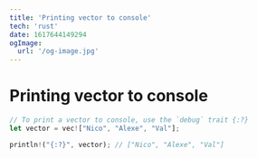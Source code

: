 ```yaml
---
title: 'Printing vector to console'
tech: 'rust'
date: 1617644149294
ogImage:
  url: '/og-image.jpg'
---
```


# Printing vector to console

```jsx
// To print a vector to console, use the `debug` trait {:?}
let vector = vec!["Nico", "Alexe", "Val"];

println!("{:?}", vector); // ["Nico", "Alexe", "Val"]
```
